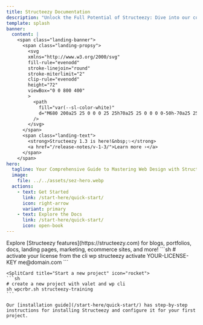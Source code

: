 ```yaml
---
title: Structeezy Documentation
description: "Unlock the Full Potential of Structeezy: Dive into our comprehensive documentation to become a web design virtuoso with Structeezy. Whether you're a beginner or an experienced designer, our detailed guides and tutorials will empower you to create stunning WordPress websites effortlessly. From mastering smart structures to harnessing advanced features, we’ve got you covered. Let the journey to web design excellence begin!"
template: splash
banner:
  content: |
    <span class="landing-banner">
      <span class="landing-propsy">
        <svg
        xmlns="http://www.w3.org/2000/svg"
        fill-rule="evenodd"
        stroke-linejoin="round"
        stroke-miterlimit="2"
        clip-rule="evenodd"
        height="72"
        viewBox="0 0 800 400"
        >
          <path
            fill="var(--sl-color-white)"
            d="M680 200a25 25 0 0 0 25 25h70a25 25 0 0 0 0-50h-70a25 25 0 0 0-25 25ZM0 200a25 25 0 0 0 25 25h70a25 25 0 0 0 0-50H25a25 25 0 0 0-25 25ZM425 200a25 25 0 1 0-50 0 25 25 0 0 0 50 0ZM450 200a100 100 0 0 1 200 0h-50a50 50 0 0 0-100 0h-50ZM150 200a100 100 0 0 1 200 0h-50a50 50 0 0 0-100 0h-50ZM260.5 343.3a200.3 200.3 0 0 1-48.8-75.8H266A150.9 150.9 0 0 0 400 350a150.8 150.8 0 0 0 134-82.5h54.3A200.4 200.4 0 0 1 400 400a199.3 199.3 0 0 1-139.5-56.7Zm12.6-297.9A199.1 199.1 0 0 1 400 0c51.2 0 97.9 19.3 133.3 51A149 149 0 0 0 475 70a149.2 149.2 0 0 0-144.5-3A149 149 0 0 0 273 45.5Z"
          />
        </svg>
      </span>
      <span class="landing-text">
        <strong>Structeezy 1.3 is here!&nbsp;✨</strong>
        <a href="/release-notes/v-1-3/">Learn more ›</a>
      </span>
    </span>
hero:
  tagline: Your Comprehensive Guide to Mastering Web Design with Structeezy
  image:
    file: ../../assets/sez-hero.webp
  actions:
    - text: Get Started
      link: /start-here/quick-start/
      icon: right-arrow
      variant: primary
    - text: Explore the Docs
      link: /start-here/quick-start/
      icon: open-book
---
```



<CardGrid>
    <Card title="What will you build with Structeezy?" icon="laptop">
    Explore [Structeezy features](https://structeezy.com) for blogs, portfolios, docs, landing pages, marketing, ecommerce sites, and more!
  </Card>
    <Card title="Try the new WP CLI commands!" icon="laptop">
    ```sh
    # activate your license from the cli
    wp structeezy activate YOUR-LICENSE-KEY me@domain.com
    ```
  </Card>

    <SplitCard title="Start a new project" icon="rocket">
    ```sh
    # create a new project with valet and wp cli
    sh wpcrbr.sh structeezy-training
    ```

    Our [installation guide](/start-here/quick-start/) has step-by-step instructions for installing Structeezy and configure it for your first project.

  </SplitCard>

</CardGrid>
<Facebook title="Have a question or want to chat?" cta="Join our Facebook Group"/>
